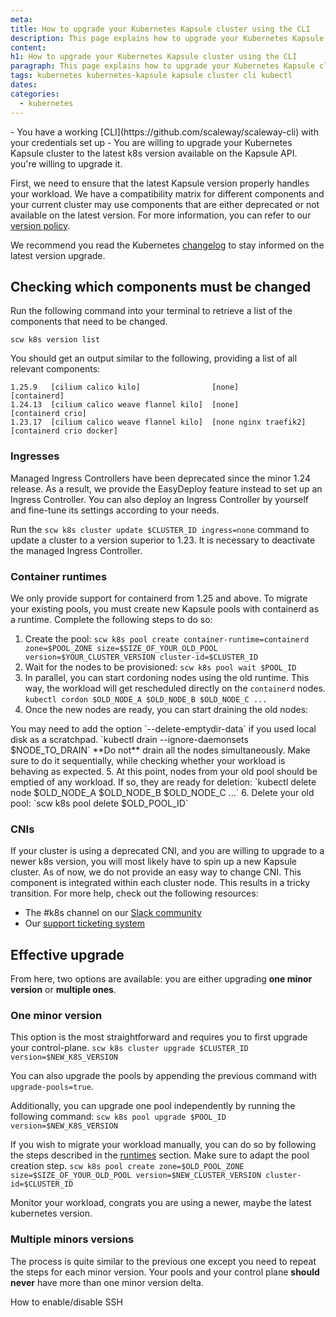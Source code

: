 ```yaml
---
meta:
title: How to upgrade your Kubernetes Kapsule cluster using the CLI
description: This page explains how to upgrade your Kubernetes Kapsule cluster using the CLI
content:
h1: How to upgrade your Kubernetes Kapsule cluster using the CLI
paragraph: This page explains how to upgrade your Kubernetes Kapsule cluster using the CLI
tags: kubernetes kubernetes-kapsule kapsule cluster cli kubectl
dates:
categories:
  - kubernetes
---
```


<Macro id="iam-requirements" />

<Message type="requirement">
    - You have a working [CLI](https://github.com/scaleway/scaleway-cli) with your credentials set up
    - You are willing to upgrade your Kubernetes Kapsule cluster to the latest k8s version available on the Kapsule API.
    you're willing to upgrade it.
</Message>

First, we need to ensure that the latest Kapsule version properly handles your workload. We have a compatibility matrix for different components and your current cluster may use components that are either deprecated or not available on the latest version.
For more information, you can refer to our [version policy](https://www.scaleway.com/en/docs/containers/kubernetes/reference-content/version-support-policy/).

We recommend you read the Kubernetes [changelog](https://kubernetes.io/releases/) to stay informed on the latest version upgrade.

## Checking which components must be changed

Run the following command into your terminal to retrieve a list of the components that need to be changed.

`scw k8s version list`

You should get an output similar to the following, providing a list of all relevant components:
```
1.25.9   [cilium calico kilo]                [none]                 [containerd]
1.24.13  [cilium calico weave flannel kilo]  [none]                 [containerd crio]
1.23.17  [cilium calico weave flannel kilo]  [none nginx traefik2]  [containerd crio docker]
```

### Ingresses

Managed Ingress Controllers have been deprecated since the minor 1.24 release. As a result, we provide the EasyDeploy feature instead to set up an Ingress Controller.
You can also deploy an Ingress Controller by yourself and fine-tune its settings according to your needs.

Run the `scw k8s cluster update $CLUSTER_ID ingress=none` command to update a cluster to a version superior to 1.23.  It is necessary to deactivate the managed Ingress Controller.

### Container runtimes

We only provide support for containerd from 1.25 and above. To migrate your existing pools, you must create new Kapsule pools with containerd as a runtime.
Complete the following steps to do so:
1. Create the pool:
  `scw k8s pool create container-runtime=containerd zone=$POOL_ZONE size=$SIZE_OF_YOUR_OLD_POOL version=$YOUR_CLUSTER_VERSION cluster-id=$CLUSTER_ID`
2. Wait for the nodes to be provisioned:
  `scw k8s pool wait $POOL_ID`
3. In parallel, you can start cordoning nodes using the old runtime. This way, the workload will get rescheduled directly on the `containerd` nodes.
  `kubectl cordon $OLD_NODE_A $OLD_NODE_B $OLD_NODE_C ...`
4. Once the new nodes are ready, you can start draining the old nodes:
<Message type="note">
You may need to add the option `--delete-emptydir-data` if you used local disk as a scratchpad.
</Message>
  `kubectl drain --ignore-daemonsets $NODE_TO_DRAIN`
    <Message type="important">
        **Do not** drain all the nodes simultaneously. Make sure to do it sequentially, while checking whether your workload is behaving as expected.
    </Message>
5. At this point, nodes from your old pool should be emptied of any workload. If so, they are ready for deletion:
  `kubectl delete node $OLD_NODE_A $OLD_NODE_B $OLD_NODE_C ...`
6. Delete your old pool:
  `scw k8s pool delete $OLD_POOL_ID`

### CNIs

If your cluster is using a deprecated CNI, and you are willing to upgrade to a newer k8s version, you will most likely have to spin up a new Kapsule cluster.
As of now, we do not provide an easy way to change CNI. This component is integrated within each cluster node. This results in a tricky transition.
For more help, check out the following resources:
- The #k8s channel on our [Slack community](https://scaleway-community.slack.com)
- Our [support ticketing system](/console/my-account/how-to/open-a-support-ticket/)

## Effective upgrade

From here, two options are available: you are either upgrading **one minor version** or **multiple ones**.

### One minor version

This option is the most straightforward and requires you to first upgrade your control-plane.
`scw k8s cluster upgrade $CLUSTER_ID version=$NEW_K8S_VERSION`

You can also upgrade the pools by appending the previous command with `upgrade-pools=true`.

Additionally, you can upgrade one pool independently by running the following command:
`scw k8s pool upgrade $POOL_ID version=$NEW_K8S_VERSION`

If you wish to migrate your workload manually, you can do so by following the steps described in the [runtimes](#container-runtimes) section.
    <Message type="important">
    Make sure to adapt the pool creation step.
    </Message>
`scw k8s pool create zone=$OLD_POOL_ZONE size=$SIZE_OF_YOUR_OLD_POOL version=$NEW_CLUSTER_VERSION cluster-id=$CLUSTER_ID`

Monitor your workload, congrats you are using a newer, maybe the latest kubernetes version.

### Multiple minors versions

The process is quite similar to the previous one except you need to repeat the steps for each minor version.
<Message type="important">
    Your pools and your control plane **should never** have more than one minor version delta.
</Message>

<Navigation title="See Also">
  <PreviousButton to="/containers/kubernetes/how-to/enable-disable-ssh/">How to enable/disable SSH</PreviousButton>
</Navigation>